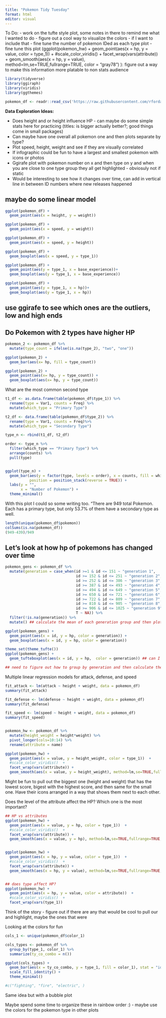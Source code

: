 ```yaml
---
title: "Pokemon Tidy Tuesday"
format: html
editor: visual
---
```



To Do:
- work on the tufte style plot, some notes in there to remind me what I wanted to do
- figure out a cool way to visualize the colors - if I want to include that
- fine tune the number of pokemon IDed as each type plot
- fine tune this plot (ggplot(pokemon_hw) +
  geom_point(aes(x = hp, y = value, color = type_1))  +
  #scale_color_viridis()  +
  facet_wrap(vars(attribute)) +
  geom_smooth(aes(x = hp, y = value), method=lm,se=TRUE,fullrange=TRUE, color = "gray78") 
): figure out a way to make this information more platable to non stats audience


```r
library(tidyverse)
library(ggiraph)
library(viridis)
library(ggthemes)

pokemon_df <- readr::read_csv('https://raw.githubusercontent.com/rfordatascience/tidytuesday/main/data/2025/2025-04-01/pokemon_df.csv')
```
**Data Exploration Ideas:**

- Does height and or height influence HP - can maybe do some simple stats here for practicing (titles: is bigger actually better?; good things come in small packages)
- Can maybe have one overall all pokemon one and then plots separate by type?
- Plot speed, height, weight and see if they are visually correlated
- If infographic could be fun to have a largest and smallest pokemon with icons or photos
- Ggirafe plot with pokemon number on x and then type on y and when you are close to one type group they all get highlighted - obviosuly not if static
- Would be interesting to see how it changes over time, can add in vertical line in between ID numbers where new releases happened 

## maybe do some linear model 
```r
ggplot(pokemon_df) +
  geom_point(aes(x = height, y = weight))

ggplot(pokemon_df) +
  geom_point(aes(x = speed, y = weight))

ggplot(pokemon_df) +
  geom_point(aes(x = speed, y = height))

ggplot(pokemon_df) +
  geom_boxplot(aes(x = speed, y = type_1))

ggplot(pokemon_df) +
  geom_point(aes(y = type_1, x = base_experience))+
  geom_boxplot(aes(y = type_1, x = base_experience))

ggplot(pokemon_df) +
  geom_point(aes(y = type_1, x = hp))+
  geom_boxplot(aes(y = type_1, x = hp))

```

## use ggirafe to see which ones are the outliers, low and high ends


## Do Pokemon with 2 types have higher HP

```r
pokemon_2 <- pokemon_df %>% 
  mutate(type_count = ifelse(is.na(type_2), "two", "one"))

ggplot(pokemon_2) +
  geom_bar(aes(x= hp, fill = type_count))

ggplot(pokemon_2) +
  geom_point(aes(x= hp, y = type_count)) +
  geom_boxplot(aes(x= hp, y = type_count))
```

What are the most common second type

```r
t1_df <- as.data.frame(table(pokemon_df$type_1)) %>% 
  rename(type = Var1, counts = Freq) %>% 
  mutate(which_type = "Primary Type") 

t2_df <- data.frame(table(pokemon_df$type_2)) %>% 
  rename(type = Var1, counts = Freq)%>% 
  mutate(which_type = "Secondary Type") 

type_n <- rbind(t1_df, t2_df)

order <- type_n %>% 
  filter(which_type == "Primary Type") %>% 
  arrange(counts) %>% 
  pull(type)


ggplot(type_n) +
  geom_bar(aes(y = factor(type, levels = order), x = counts, fill = which_type), stat = "identity",
           position = position_stack(reverse = TRUE)) +
  labs(y = "",
       x = "Number of Pokemon") +
  theme_minimal()

```

With this plot I could so some writing too. "There are 949 total Pokemon. Each has a primary type, but only 53.7% of them have a secondary type as well.

```r
length(unique(pokemon_df$pokemon))
colSums(is.na(pokemon_df))
(949-439)/949
```

## Let's look at how hp of pokemons has changed over time
```r
pokemon_gens <- pokemon_df %>% 
  mutate(generation = case_when(id >=1 & id <= 151 ~ "generation 1",
                                id >= 152 & id <= 251 ~ "generation 2",
                                id >= 252 & id <= 386 ~ "generation 3",
                                id >= 387 & id <= 493 ~ "generation 4",
                                id >= 494 & id <= 649 ~ "generation 5",
                                id >= 650 & id <= 721 ~ "generation 6",
                                id >= 722 & id <= 809 ~ "generation 7",
                                id >= 810 & id <= 905 ~ "generation 8",
                                id >= 906 & id <= 1025 ~ "generation 9",
                                T ~ NA)) %>% 
  filter(!is.na(generation)) %>% 
  mutate() ## calculate the mean of each generation group and then plot that as a line over it

ggplot(pokemon_gens) +
  geom_point(aes(x = id, y = hp, color = generation)) +
  geom_boxplot(aes(x = id, y = hp, color = generation))

theme_set(theme_tufte()) 
ggplot(pokemon_gens) +
  geom_tufteboxplot(aes(x = id, y = hp,  color = generation)) ## can I color code by range?? like like progressiv change, wider - dark blue and narrower = light blue

## need to figure out how to group by generation and then calculate the range for each 

```


Multiple linear regression models 
for attack, defense, and speed

```r
fit_attack <- lm(attack ~ height + weight, data = pokemon_df)
summary(fit_attack)

fit_defense <- lm(defense ~ height + weight, data = pokemon_df)
summary(fit_defense)

fit_speed <- lm(speed ~ height + weight, data = pokemon_df)
summary(fit_speed)


pokemon_hw <- pokemon_df %>% 
  mutate(height_weight = height*weight) %>% 
  pivot_longer(cols=10:14) %>% 
  rename(attribute = name)

ggplot(pokemon_hw) +
  geom_point(aes(x = value, y = height_weight, color = type_1))  +
  #scale_color_viridis()  +
  facet_wrap(vars(attribute)) +
  geom_smooth(aes(x = value, y = height_weight), method=lm,se=TRUE,fullrange=TRUE, color = "gray78") 

```

Might be fun to pull out the biggest one (height and weight) that has the lowest score, bigest with the highest score, and then same for the small one. Have their icons arranged in a way that shows them next to each other.


Does the level of the attribute affect the HP? Which one is the most important?
```r

## HP vs attributes
ggplot(pokemon_hw) +
  geom_point(aes(x = value, y = hp, color = type_1))  +
  #scale_color_viridis()  +
  facet_wrap(vars(attribute)) +
  geom_smooth(aes(x = value, y = hp), method=lm,se=TRUE,fullrange=TRUE, color = "gray78") 


ggplot(pokemon_hw) +
  geom_point(aes(x = hp, y = value, color = type_1))  +
  #scale_color_viridis()  +
  facet_wrap(vars(attribute)) +
  geom_smooth(aes(x = hp, y = value), method=lm,se=TRUE,fullrange=TRUE, color = "gray78") 


## does type affect HP?
ggplot(pokemon_hw) +
  geom_point(aes(x = hp, y = value, color = attribute))  +
  #scale_color_viridis()  +
  facet_wrap(vars(type_1)) 

```



Think of the story - figure out if there are any that would be cool to pull our and highlight, maybe the ones that were 


Looking at the colors for fun
```r
cols_1 <- unique(pokemon_df$color_1)

cols_types <- pokemon_df %>% 
  group_by(type_1, color_1) %>% 
  summarize(ty_co_combo = n())

ggplot(cols_types) +
  geom_bar(aes(x = ty_co_combo, y = type_1, fill = color_1), stat = "identity", position="fill") +
  scale_fill_identity() +
  theme_minimal()

#c("fighting", "fire", "electric", )

```

Same idea but with a bubble plot


Maybe spend some time to organize these in rainbow order :) - maybe use the colors for the pokemon type in other plots







